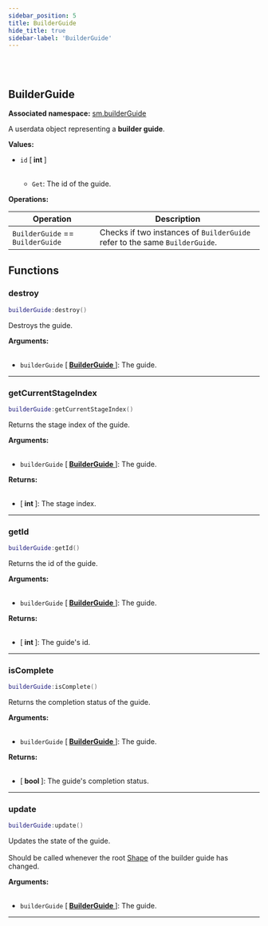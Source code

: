 ```yaml
---
sidebar_position: 5
title: BuilderGuide
hide_title: true
sidebar-label: 'BuilderGuide'
---
```


<br></br>

## BuilderGuide

**Associated namespace:** [sm.builderGuide](/docs/lua/game_script_env/static_functions/sm.builderGuide)

A userdata object representing a <strong>builder guide</strong>.

<strong>Values:</strong>

- <code>id</code> [<strong> int </strong>] <br></br>

	- <code>Get</code>: The id of the guide.


<strong>Operations:</strong>

| Operation   | Description |
| ----------- | ----------- |
| <code>BuilderGuide</code> == <code>BuilderGuide</code> | Checks if two instances of <code>BuilderGuide</code> refer to the same <code>BuilderGuide</code>. |

## Functions

### destroy

```lua
builderGuide:destroy()
```

Destroys the guide.

<strong>Arguments:</strong> <br></br>

- <code>builderGuide</code> [<strong> <a href="/docs/lua/game_script_env/userdata/BuilderGuide"> BuilderGuide </a> </strong>]: The guide.

---

### getCurrentStageIndex

```lua
builderGuide:getCurrentStageIndex()
```

Returns the stage index of the guide.

<strong>Arguments:</strong> <br></br>

- <code>builderGuide</code> [<strong> <a href="/docs/lua/game_script_env/userdata/BuilderGuide"> BuilderGuide </a> </strong>]: The guide.

<strong>Returns:</strong> <br></br>

- [<strong> int </strong>]: The stage index.

---

### getId

```lua
builderGuide:getId()
```

Returns the id of the guide.

<strong>Arguments:</strong> <br></br>

- <code>builderGuide</code> [<strong> <a href="/docs/lua/game_script_env/userdata/BuilderGuide"> BuilderGuide </a> </strong>]: The guide.

<strong>Returns:</strong> <br></br>

- [<strong> int </strong>]: The guide's id.

---

### isComplete

```lua
builderGuide:isComplete()
```

Returns the completion status of the guide.

<strong>Arguments:</strong> <br></br>

- <code>builderGuide</code> [<strong> <a href="/docs/lua/game_script_env/userdata/BuilderGuide"> BuilderGuide </a> </strong>]: The guide.

<strong>Returns:</strong> <br></br>

- [<strong> bool </strong>]: The guide's completion status.

---

### update

```lua
builderGuide:update()
```

Updates the state of the guide. <br></br>
Should be called whenever the root [Shape](/docs/lua/game_script_env/userdata/Shape) of the builder guide has changed.

<strong>Arguments:</strong> <br></br>

- <code>builderGuide</code> [<strong> <a href="/docs/lua/game_script_env/userdata/BuilderGuide"> BuilderGuide </a> </strong>]: The guide.

---